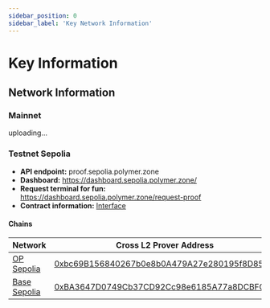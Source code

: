 ```yaml
---
sidebar_position: 0
sidebar_label: 'Key Network Information'
---
```


# Key Information

## Network Information

### Mainnet
uploading...


### Testnet Sepolia

- **API endpoint:**  proof.sepolia.polymer.zone
- **Dashboard:**  https://dashboard.sepolia.polymer.zone/
- **Request terminal for fun:**  https://dashboard.sepolia.polymer.zone/request-proof
- **Contract information:**  [Interface](https://github.com/open-ibc/vibc-core-smart-contracts/blob/5c0789a3706252b712987ab851ed09fd1205e2f8/contracts/interfaces/ICrossL2Prover.sol)

#### Chains

| Network                  | Cross L2 Prover Address |
| ------------------------ | -------------------------------- |
| [OP Sepolia](https://docs.optimism.io/chain/networks#op-sepolia) | [0xbc69B156840267b0e8b0A479A27e280195f8D85c](https://optimism-sepolia.blockscout.com/address/0xbc69B156840267b0e8b0A479A27e280195f8D85c) |
| [Base Sepolia](https://docs.base.org/network-information#base-testnet-sepolia) | [0xBA3647D0749Cb37CD92Cc98e6185A77a8DCBFC62](https://base-sepolia.blockscout.com/address/0xBA3647D0749Cb37CD92Cc98e6185A77a8DCBFC62) |
